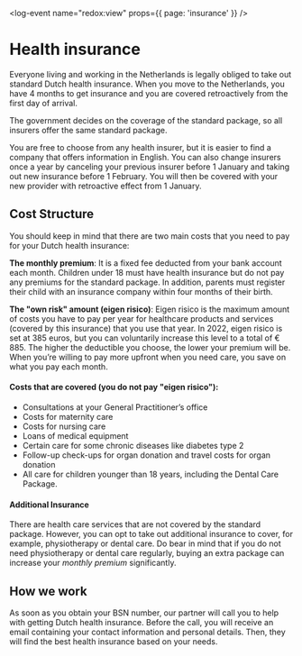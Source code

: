 <log-event name="redox:view" props={{ page: 'insurance' }} />

# Health insurance 
Everyone living and working in the Netherlands is legally obliged to take out standard Dutch health insurance. When you move to the Netherlands, you have 4 months to get insurance and you are covered retroactively from the first day of arrival. 

<callout>
The government decides on the coverage of the standard package, so all insurers offer the same standard package.
</callout>

You are free to choose from any health insurer, but it is easier to find a company that offers information in English. You can also change insurers once a year by canceling your previous insurer before 1 January and taking out new insurance before 1 February. You will then be covered with your new provider with retroactive effect from 1 January.

## Cost Structure
You should keep in mind that there are two main costs that you need to pay for your Dutch health insurance: 

**The monthly premium**: It is a fixed fee deducted from your bank account each month. Children under 18 must have health insurance but do not pay any premiums for the standard package. In addition, parents must register their child with an insurance company within four months of their birth. 

**The "own risk" amount (eigen risico)**: Eigen risico is the maximum amount of costs you have to pay per year for healthcare products and services (covered by this insurance) that you use that year. In 2022, eigen risico is set at 385 euros, but you can voluntarily increase this level to a total of € 885. The higher the deductible you choose, the lower your premium will be. When you’re willing to pay more upfront when you need care, you save on what you pay each month.

#### Costs that are covered (you do not pay "eigen risico"):

- Consultations at your General Practitioner’s office
- Costs for maternity care
- Costs for nursing care
- Loans of medical equipment
- Certain care for some chronic diseases like diabetes type 2
- Follow-up check-ups for organ donation and travel costs for organ donation
- All care for children younger than 18 years, including the Dental Care Package.

#### Additional Insurance
There are health care services that are not covered by the standard package. However, you can opt to take out additional insurance to cover, for example, physiotherapy or dental care. Do bear in mind that if you do not need physiotherapy or dental care regularly, buying an extra package can increase your *monthly premium* significantly.  

## How we work
As soon as you obtain your BSN number, our partner will call you to help with getting Dutch health insurance. Before the call, you will receive an email containing your contact information and personal details. Then, they will find the best health insurance based on your needs.
